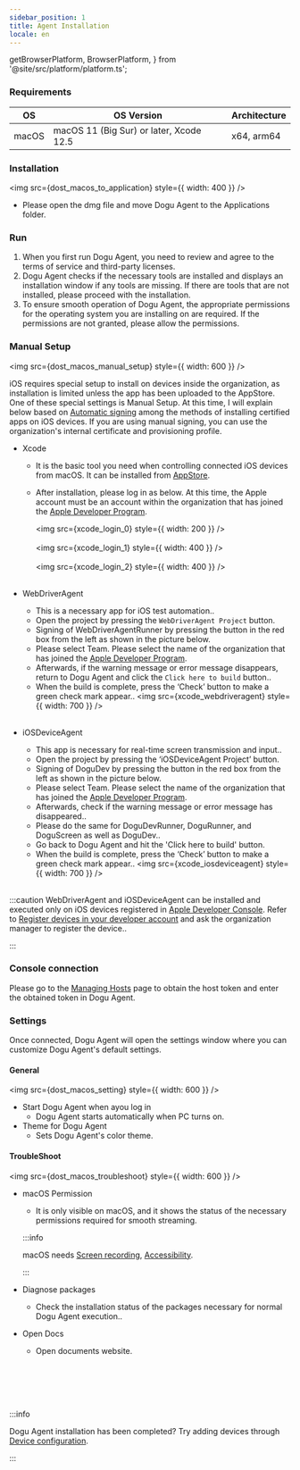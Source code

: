 ```yaml
---
sidebar_position: 1
title: Agent Installation
locale: en
---
```


  getBrowserPlatform,
  BrowserPlatform,
} from '@site/src/platform/platform.ts';


### Requirements

| OS    | OS Version                              | Architecture |
| ----- | --------------------------------------- | ------------ |
| macOS | macOS 11 (Big Sur) or later, Xcode 12.5 | x64, arm64   |

### Installation

<img src={dost_macos_to_application} style={{ width: 400 }} />

- Please open the dmg file and move Dogu Agent to the Applications folder.

### Run

1. When you first run Dogu Agent, you need to review and agree to the terms of service and third-party licenses.
2. Dogu Agent checks if the necessary tools are installed and displays an installation window if any tools are missing. If there are tools that are not installed, please proceed with the installation.
3. To ensure smooth operation of Dogu Agent, the appropriate permissions for the operating system you are installing on are required. If the permissions are not granted, please allow the permissions.

### Manual Setup

<img src={dost_macos_manual_setup} style={{ width: 600 }} />

iOS requires special setup to install on devices inside the organization, as installation is limited unless the app has been uploaded to the AppStore. One of these special settings is Manual Setup. At this time, I will explain below based on [Automatic signing](https://developer.apple.com/documentation/xcode/distributing-your-app-to-registered-devices#Register-devices-automatically-in-Xcode) among the methods of installing certified apps on iOS devices. If you are using manual signing, you can use the organization's internal certificate and provisioning profile.

- Xcode

  - It is the basic tool you need when controlling connected iOS devices from macOS. It can be installed from [AppStore](https://apps.apple.com/us/app/xcode/id497799835?mt=12).
  - After installation, please log in as below. At this time, the Apple account must be an account within the organization that has joined the [Apple Developer Program](https://developer.apple.com/programs/).

    <img src={xcode_login_0} style={{ width: 200 }} /> <br></br>
    <img src={xcode_login_1} style={{ width: 400 }} /> <br></br>
    <img src={xcode_login_2} style={{ width: 400 }} /> <br></br>

- WebDriverAgent
  - This is a necessary app for iOS test automation..
  - Open the project by pressing the `WebDriverAgent Project` button.
  - Signing of WebDriverAgentRunner by pressing the button in the red box from the left as shown in the picture below.
  - Please select Team. Please select the name of the organization that has joined the [Apple Developer Program](https://developer.apple.com/programs/).
  - Afterwards, if the warning message or error message disappears, return to Dogu Agent and click the `Click here to build` button..
  - When the build is complete, press the ‘Check’ button to make a green check mark appear..
    <img src={xcode_webdriveragent} style={{ width: 700 }} /> <br></br>
- iOSDeviceAgent
  - This app is necessary for real-time screen transmission and input..
  - Open the project by pressing the ‘iOSDeviceAgent Project’ button.
  - Signing of DoguDev by pressing the button in the red box from the left as shown in the picture below.
  - Please select Team. Please select the name of the organization that has joined the [Apple Developer Program](https://developer.apple.com/programs/).
  - Afterwards, check if the warning message or error message has disappeared..
  - Please do the same for DoguDevRunner, DoguRunner, and DoguScreen as well as DoguDev..
  - Go back to Dogu Agent and hit the 'Click here to build' button.
  - When the build is complete, press the ‘Check’ button to make a green check mark appear..
    <img src={xcode_iosdeviceagent} style={{ width: 700 }} /> <br></br>

:::caution
WebDriverAgent and iOSDeviceAgent can be installed and executed only on iOS devices registered in [Apple Developer Console](https://developer.apple.com/account/resources/devices/list). Refer to [Register devices in your developer account](https://developer.apple.com/documentation/xcode/distributing-your-app-to-registered-devices#Register-devices-in-your-developer-account) and ask the organization manager to register the device..

:::

### Console connection

Please go to the [Managing Hosts](/management/organization/host) page to obtain the host token and enter the obtained token in Dogu Agent.

### Settings

Once connected, Dogu Agent will open the settings window where you can customize Dogu Agent's default settings.

#### General

<img src={dost_macos_setting} style={{ width: 600 }} />

- Start Dogu Agent when ayou log in
  - Dogu Agent starts automatically when PC turns on.
- Theme for Dogu Agent
  - Sets Dogu Agent's color theme.

#### TroubleShoot

<img src={dost_macos_troubleshoot} style={{ width: 600 }} />

- macOS Permission

  - It is only visible on macOS, and it shows the status of the
    necessary permissions required for smooth streaming.

  :::info

  macOS needs [Screen recording](https://support.apple.com/guide/mac-help/mchld6aa7d23/mac), [Accessibility](https://support.apple.com/guide/mac-help/mh43185/mac).

  :::

- Diagnose packages
  - Check the installation status of the packages necessary for normal
    Dogu Agent execution..
- Open Docs
  - Open documents website.

<br></br>
<br></br>

:::info

Dogu Agent installation has been completed? Try adding devices through [Device configuration](/device-farm/device/settings).

:::
